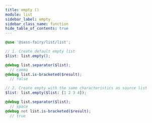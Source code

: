 ```yaml
---
title: empty ()
module: list
sidebar_label: empty
sidebar_class_name: function
hide_table_of_contents: true
---
```


<FieldDetails />

```scss
@use '@sass-fairy/list/list';

// 1. Create default empty list
$list: list.empty();

@debug list.separator($list);
  // comma
@debug list.is-bracketed($result);
  // false

// 2. Create empty with the same characteristics as source list
$list: list.empty($list: [1 2 3 4]);

@debug list.separator($list);
  // space
@debug not list.is-bracketed($result);
  // true
```
